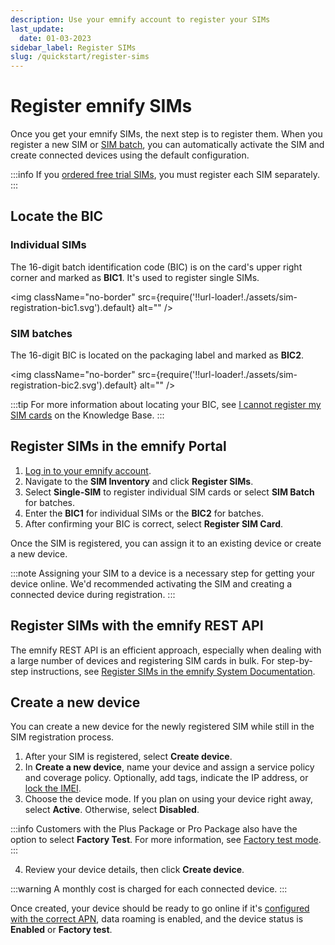 ```yaml
---
description: Use your emnify account to register your SIMs
last_update:
  date: 01-03-2023
sidebar_label: Register SIMs
slug: /quickstart/register-sims
---
```


# Register emnify SIMs

Once you get your emnify SIMs, the next step is to register them.
When you register a new SIM or [SIM batch](/glossary#sim-batch), you can automatically activate the SIM and create connected devices using the default configuration.

:::info
If you [ordered free trial SIMs](/quickstart#order-free-trial-sims), you must register each SIM separately.
:::

## Locate the BIC

### Individual SIMs

The 16-digit batch identification code (BIC) is on the card's upper right corner and marked as **BIC1**.
It's used to register single SIMs.

<img
  className="no-border"
  src={require('!!url-loader!./assets/sim-registration-bic1.svg').default}
  alt=""
/>

### SIM batches

The 16-digit BIC is located on the packaging label and marked as **BIC2**.

<img
  className="no-border"
  src={require('!!url-loader!./assets/sim-registration-bic2.svg').default}
  alt=""
/>

:::tip
For more information about locating your BIC, see [I cannot register my SIM cards](https://support.emnify.com/hc/en-us/articles/360019254640-I-cannot-register-my-SIM-cards-The-BIC-code-is-invalid-or-I-do-not-have-a-BIC-code) on the Knowledge Base.
:::

## Register SIMs in the emnify Portal

1. [Log in to your emnify account](https://portal.emnify.com/sign).
1. Navigate to the **SIM Inventory** and click **Register SIMs**.
1. Select **Single-SIM** to register individual SIM cards or select **SIM Batch** for batches.
1. Enter the **BIC1** for individual SIMs or the **BIC2** for batches.
1. After confirming your BIC is correct, select **Register SIM Card**.

Once the SIM is registered, you can assign it to an existing device or create a new device.

:::note
Assigning your SIM to a device is a necessary step for getting your device online.
We'd recommended activating the SIM and creating a connected device during registration.
:::

## Register SIMs with the emnify REST API

The emnify REST API is an efficient approach, especially when dealing with a large number of devices and registering SIM cards in bulk.
For step-by-step instructions, see [Register SIMs in the emnify System Documentation](https://cdn.emnify.net/api/doc/register-sims.html).

## Create a new device

You can create a new device for the newly registered SIM while still in the SIM registration process.

1. After your SIM is registered, select **Create device**.
2. In **Create a new device**, name your device and assign a service policy and coverage policy.
Optionally, add tags, indicate the IP address, or [lock the IMEI](/services/security#imei-lock).
3. Choose the device mode.
If you plan on using your device right away, select **Active**.
Otherwise, select **Disabled**.

:::info
Customers with the Plus Package or Pro Package also have the option to select **Factory Test**.
For more information, see [Factory test mode](/services/factory-test-mode).
:::

4. Review your device details, then click **Create device**.

:::warning
A monthly cost is charged for each connected device.
:::

Once created, your device should be ready to go online if it's [configured with the correct APN](/apn-configuration), data roaming is enabled, and the device status is **Enabled** or **Factory test**.
